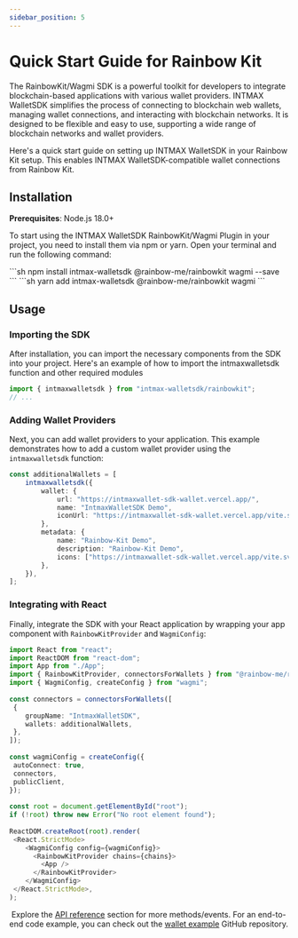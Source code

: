 ```yaml
---
sidebar_position: 5
---
```



# Quick Start Guide for Rainbow Kit

The RainbowKit/Wagmi SDK is a powerful toolkit for developers to integrate blockchain-based applications with various wallet providers. INTMAX WalletSDK simplifies the process of connecting to blockchain web wallets, managing wallet connections, and interacting with blockchain networks. It is designed to be flexible and easy to use, supporting a wide range of blockchain networks and wallet providers.

Here's a quick start guide on setting up INTMAX WalletSDK in your Rainbow Kit setup. This enables INTMAX WalletSDK-compatible wallet connections from Rainbow Kit.

## Installation

**Prerequisites**: Node.js 18.0+

To start using the INTMAX WalletSDK RainbowKit/Wagmi Plugin in your project, you need to install them via npm or yarn. Open your terminal and run the following command:

<Tabs>
  <TabItem value="npm" label="npm" default>
  ```sh
npm install intmax-walletsdk @rainbow-me/rainbowkit wagmi --save
	```
	</TabItem>
	<TabItem value="yarn" label="yarn">
	```sh
yarn add intmax-walletsdk @rainbow-me/rainbowkit wagmi
	```
	</TabItem>
</Tabs>

## Usage

### Importing the SDK

After installation, you can import the necessary components from the SDK into your project. Here's an example of how to import the intmaxwalletsdk function and other required modules 

```ts
import { intmaxwalletsdk } from "intmax-walletsdk/rainbowkit";
// ...
```

### Adding Wallet Providers

Next, you can add wallet providers to your application. This example demonstrates how to add a custom wallet provider using the `intmaxwalletsdk` function:

```ts
const additionalWallets = [
	intmaxwalletsdk({
		wallet: {
			url: "https://intmaxwallet-sdk-wallet.vercel.app/",
			name: "IntmaxWalletSDK Demo",
			iconUrl: "https://intmaxwallet-sdk-wallet.vercel.app/vite.svg",
		},
		metadata: {
			name: "Rainbow-Kit Demo",
			description: "Rainbow-Kit Demo",
			icons: ["https://intmaxwallet-sdk-wallet.vercel.app/vite.svg"],
		},
	}),
];
```

### Integrating with React

Finally, integrate the SDK with your React application by wrapping your app component with `RainbowKitProvider` and `WagmiConfig`:

```ts
import React from "react";
import ReactDOM from "react-dom";
import App from "./App";
import { RainbowKitProvider, connectorsForWallets } from "@rainbow-me/rainbowkit";
import { WagmiConfig, createConfig } from "wagmi";
​
const connectors = connectorsForWallets([
 {
    groupName: "IntmaxWalletSDK",
    wallets: additionalWallets,
 },
]);
​
const wagmiConfig = createConfig({
 autoConnect: true,
 connectors,
 publicClient,
});
​
const root = document.getElementById("root");
if (!root) throw new Error("No root element found");
​
ReactDOM.createRoot(root).render(
 <React.StrictMode>
    <WagmiConfig config={wagmiConfig}>
      <RainbowKitProvider chains={chains}>
        <App />
      </RainbowKitProvider>
    </WagmiConfig>
 </React.StrictMode>,
);
```
​
Explore the [API reference](../api-reference) section for more methods/events.
For an end-to-end code example, you can check out the [wallet example](https://github.com/InternetMaximalism/intmax-walletsdk/tree/main/examples/rainbowkit) GitHub repository.
